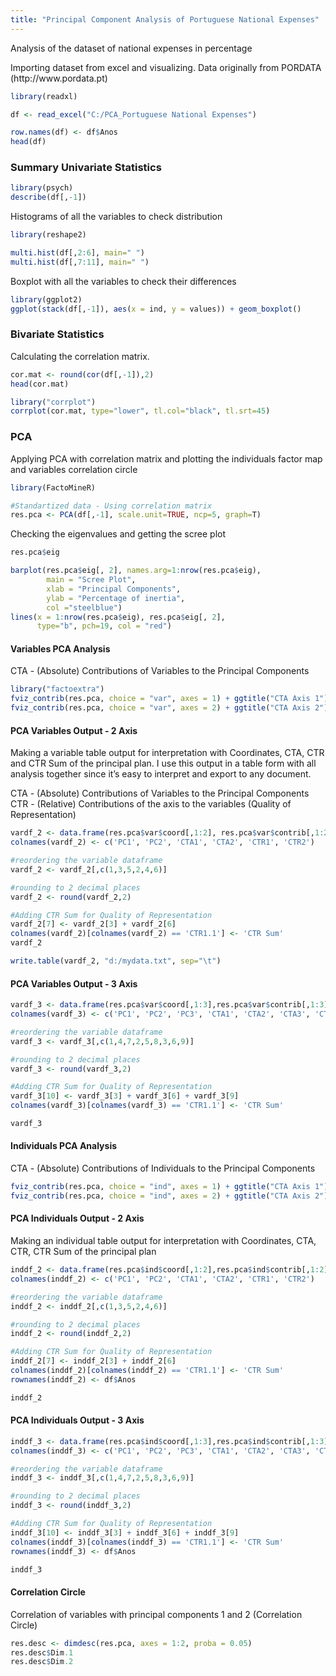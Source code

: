---
title: "Principal Component Analysis of Portuguese National Expenses"
---

Analysis of the dataset of national expenses in percentage

Importing dataset from excel and visualizing. Data originally from PORDATA (http://www.pordata.pt)
```{r}
library(readxl)

df <- read_excel("C:/PCA_Portuguese National Expenses")

row.names(df) <- df$Anos
head(df)

```

### Summary Univariate Statistics

```{r}
library(psych)
describe(df[,-1])

```

Histograms of all the variables to check distribution

```{r}

library(reshape2)

multi.hist(df[,2:6], main=" ")
multi.hist(df[,7:11], main=" ")

```
Boxplot with all the variables to check their differences


```{r}
library(ggplot2)
ggplot(stack(df[,-1]), aes(x = ind, y = values)) + geom_boxplot()
```



### Bivariate Statistics

Calculating the correlation matrix.

```{r}
cor.mat <- round(cor(df[,-1]),2)
head(cor.mat)

```

```{r}
library("corrplot")
corrplot(cor.mat, type="lower", tl.col="black", tl.srt=45)

```

### PCA

Applying PCA with correlation matrix and plotting the individuals factor map and variables correlation circle

```{r}
library(FactoMineR)

#Standartized data - Using correlation matrix
res.pca <- PCA(df[,-1], scale.unit=TRUE, ncp=5, graph=T)
```

Checking the eigenvalues and getting the scree plot

```{r}
res.pca$eig

barplot(res.pca$eig[, 2], names.arg=1:nrow(res.pca$eig), 
        main = "Scree Plot",
        xlab = "Principal Components",
        ylab = "Percentage of inertia",
        col ="steelblue")
lines(x = 1:nrow(res.pca$eig), res.pca$eig[, 2], 
      type="b", pch=19, col = "red")
```
#### Variables PCA Analysis

CTA - (Absolute) Contributions of Variables to the Principal Components

```{r}
library("factoextra")
fviz_contrib(res.pca, choice = "var", axes = 1) + ggtitle("CTA Axis 1")
fviz_contrib(res.pca, choice = "var", axes = 2) + ggtitle("CTA Axis 2")
```
#### PCA Variables Output - 2 Axis

Making a variable table output for interpretation with Coordinates, CTA, CTR and CTR Sum of the principal plan. I use this output in a table form with all analysis together since it's easy to interpret and export to any document. 

CTA - (Absolute) Contributions of Variables to the Principal Components
CTR - (Relative) Contributions of the axis to the variables (Quality of Representation)


```{r}
vardf_2 <- data.frame(res.pca$var$coord[,1:2], res.pca$var$contrib[,1:2], res.pca$var$cos2[,1:2]*100)
colnames(vardf_2) <- c('PC1', 'PC2', 'CTA1', 'CTA2', 'CTR1', 'CTR2')

#reordering the variable dataframe
vardf_2 <- vardf_2[,c(1,3,5,2,4,6)]

#rounding to 2 decimal places
vardf_2 <- round(vardf_2,2)

#Adding CTR Sum for Quality of Representation
vardf_2[7] <- vardf_2[3] + vardf_2[6]
colnames(vardf_2)[colnames(vardf_2) == 'CTR1.1'] <- 'CTR Sum'
vardf_2

write.table(vardf_2, "d:/mydata.txt", sep="\t")

```

#### PCA Variables Output - 3 Axis

```{r}
vardf_3 <- data.frame(res.pca$var$coord[,1:3],res.pca$var$contrib[,1:3], res.pca$var$cos2[,1:3]*100)
colnames(vardf_3) <- c('PC1', 'PC2', 'PC3', 'CTA1', 'CTA2', 'CTA3', 'CTR1', 'CTR2', 'CTR3')

#reordering the variable dataframe
vardf_3 <- vardf_3[,c(1,4,7,2,5,8,3,6,9)]

#rounding to 2 decimal places
vardf_3 <- round(vardf_3,2)

#Adding CTR Sum for Quality of Representation
vardf_3[10] <- vardf_3[3] + vardf_3[6] + vardf_3[9]
colnames(vardf_3)[colnames(vardf_3) == 'CTR1.1'] <- 'CTR Sum'

vardf_3
```
#### Individuals PCA Analysis


CTA - (Absolute) Contributions of Individuals to the Principal Components


```{r}
fviz_contrib(res.pca, choice = "ind", axes = 1) + ggtitle("CTA Axis 1")
fviz_contrib(res.pca, choice = "ind", axes = 2) + ggtitle("CTA Axis 2")
```

#### PCA Individuals Output - 2 Axis

Making an individual table output for interpretation with Coordinates, CTA, CTR, CTR Sum of the principal plan

```{r}
inddf_2 <- data.frame(res.pca$ind$coord[,1:2],res.pca$ind$contrib[,1:2], res.pca$ind$cos2[,1:2]*100)
colnames(inddf_2) <- c('PC1', 'PC2', 'CTA1', 'CTA2', 'CTR1', 'CTR2')

#reordering the variable dataframe
inddf_2 <- inddf_2[,c(1,3,5,2,4,6)]

#rounding to 2 decimal places
inddf_2 <- round(inddf_2,2)

#Adding CTR Sum for Quality of Representation
inddf_2[7] <- inddf_2[3] + inddf_2[6]
colnames(inddf_2)[colnames(inddf_2) == 'CTR1.1'] <- 'CTR Sum'
rownames(inddf_2) <- df$Anos

inddf_2

```
#### PCA Individuals Output - 3 Axis

```{r}
inddf_3 <- data.frame(res.pca$ind$coord[,1:3],res.pca$ind$contrib[,1:3], res.pca$ind$cos2[,1:3]*100)
colnames(inddf_3) <- c('PC1', 'PC2', 'PC3', 'CTA1', 'CTA2', 'CTA3', 'CTR1', 'CTR2', 'CTR3')

#reordering the variable dataframe
inddf_3 <- inddf_3[,c(1,4,7,2,5,8,3,6,9)]

#rounding to 2 decimal places
inddf_3 <- round(inddf_3,2)

#Adding CTR Sum for Quality of Representation
inddf_3[10] <- inddf_3[3] + inddf_3[6] + inddf_3[9]
colnames(inddf_3)[colnames(inddf_3) == 'CTR1.1'] <- 'CTR Sum'
rownames(inddf_3) <- df$Anos

inddf_3
```
#### Correlation Circle

Correlation of variables with principal components 1 and 2 (Correlation Circle)

```{r}
res.desc <- dimdesc(res.pca, axes = 1:2, proba = 0.05)
res.desc$Dim.1
res.desc$Dim.2

```


